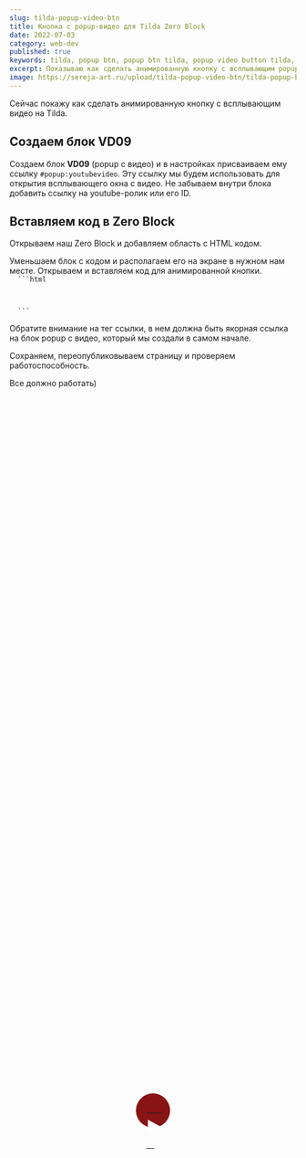 ```yaml
---
slug: tilda-popup-video-btn
title: Кнопка с popup-видео для Tilda Zero Block
date: 2022-07-03
category: web-dev
published: true
keywords: tilda, popup btn, popup btn tilda, popup video button tilda, всплывающее окно тильда, попап с видео тильда
excerpt: Показываю как сделать анимированную кнопку с всплывающим popup видео на Tilda.
image: https://sereja-art.ru/upload/tilda-popup-video-btn/tilda-popup-btn-1200x630.jpg
---
```


<Figcaption src="https://sereja-art.ru/upload/tilda-popup-video-btn/popup-tilda-video-button-webp.webp" alt="Кнопка с всплывающим видео для Tilda картинка к блогу" />

Сейчас покажу как сделать анимированную кнопку с всплывающим видео на Tilda.
## Создаем блок VD09
<Figcaption src="https://sereja-art.ru/upload/tilda-popup-video-btn/tilda-popup-video-btn_3.png" alt="Создаем блок VD09" caption="Создаем блок VD09" />

Создаем блок **VD09** (popup с видео) и в настройках присваиваем ему ссылку `#popup:youtubevideo`. Эту ссылку мы будем использовать для открытия всплывающего окна с видео. Не забываем внутри блока добавить ссылку на youtube-ролик или его ID.
<Figcaption src="https://sereja-art.ru/upload/tilda-popup-video-btn/tilda-popup-video-btn_4.png" alt="Присваиваем ссылку на popup и добавляем ID youtube-ролика" caption="Присваиваем ссылку на popup и добавляем ID youtube-ролика" />

## Вставляем код в Zero Block
Открываем наш Zero Block и добавляем область с HTML кодом.
<Figcaption src="https://sereja-art.ru/upload/tilda-popup-video-btn/tilda-popup-video-btn_1.png" alt="Добавляем блок с HTML кодом" caption="Добавляем блок с HTML кодом" />
Уменьшаем блок с кодом и располагаем его на экране в нужном нам месте. Открываем и вставляем код для анимированной кнопки.

<CodeTitle title='Код с анимированной кнопкой для вставки в блок' lang='html' />
<code>
  ```html
  <style>
    .video-play-button {
      position: absolute;
      z-index: 10;
      top: 50%;
      left: 50%;
      transform: translateX(-50%) translateY(-50%);
      box-sizing: content-box;
      display: block;
      width: 32px;
      height: 44px;
      background: #881414;
      border-radius: 50%;
      padding: 8px 10px 8px 18px;
    }

    .video-play-button:before {
      content: "";
      position: absolute;
      z-index: 0;
      left: 50%;
      top: 50%;
      transform: translateX(-50%) translateY(-50%);
      display: block;
      width: 60px;
      height: 60px;
      background: #b41818;
      border-radius: 50%;
      animation: pulse-border 1500ms ease-out infinite;
    }

    .video-play-button:after {
      content: "";
      position: absolute;
      z-index: 1;
      left: 50%;
      top: 50%;
      transform: translateX(-50%) translateY(-50%);
      display: block;
      width: 50px;
      height: 50px;
      background: #b41818;
      border-radius: 50%;
      transition: all 200ms;
    }

    .video-play-button:hover:after {
      background - color: darken(#fa183d, 10%);
    }

    .video-play-button img {
      position: relative;
      z-index: 3;
      max-width: 100%;
      width: auto;
      height: auto;
    }

    .video-play-button span {
      display: block;
      position: relative;
      z-index: 3;
      width: 0;
      height: 0;
      border-left: 22px solid #fff;
      border-top: 12px solid transparent;
      border-bottom: 12px solid transparent;
      margin-top: 10px;
      margin-left: 3px;
    }

    @keyframes pulse-border {
      0 % {
        transform: translateX(-50 %) translateY( - 50 %) translateZ(0) scale(1);
        opacity: 1;
      }
      100% {
        transform: translateX(-50%) translateY(-50%) translateZ(0) scale(1.5);
        opacity: 0;
      }
    }
  </style>

  <a id="play-video" class="video-play-button" href="#popup:youtubevideo">
    <span></span>
  </a>
  ```
</code>

<Figcaption src="https://sereja-art.ru/upload/tilda-popup-video-btn/tilda-popup-video-btn_2.png" alt="Добавили код в блок" caption="Добавили код в блок" />

Обратите внимание на тег ссылки, в нем должна быть якорная ссылка на блок popup с видео, который мы создали в самом начале.
<Figcaption src="https://sereja-art.ru/upload/tilda-popup-video-btn/tilda-popup-video-btn_5.png" alt="ссылка на блок с всплывающим окном" caption="ссылка на блок с всплывающим окном" />
<p>Сохраняем, переопубликовываем страницу и проверяем работоспособность.</p>
<p>Все должно работать)</p>

